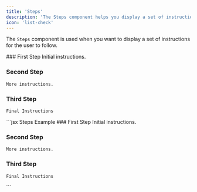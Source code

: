 ```yaml
---
title: 'Steps'
description: 'The Steps component helps you display a set of instructions to the user.'
icon: 'list-check'
---
```


The `Steps` component is used when you want to display a set of instructions for the user to follow. 

<Steps>
  ### First Step
    Initial instructions.

  ### Second Step
    More instructions.
  
  ### Third Step
    Final Instructions
</Steps>

<Aside>

<CodeBlock title="Markdown">
```jsx Steps Example
<Steps>
  ### First Step
    Initial instructions.

  ### Second Step
    More instructions.
  
  ### Third Step
    Final Instructions
</Steps>
```
</CodeBlock>

</Aside>